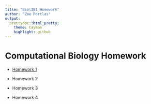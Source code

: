```yaml
---
title: "Biol381 Homework"
author: "Zoe Portlas"
output:
  prettydoc::html_pretty:
    theme: Cayman
    highlight: github
---
```



# Computational Biology Homework

* [Homework 1](homework1.html)

* Homework 2

* Homework 3

* Homework 4